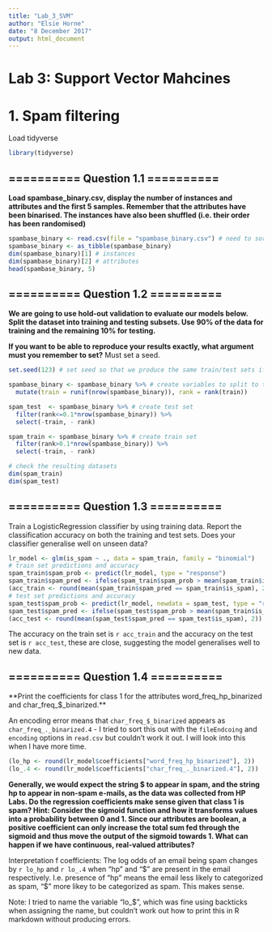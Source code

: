 ```yaml
---
title: "Lab_3_SVM"
author: "Elsie Horne"
date: "8 December 2017"
output: html_document
---
```


# Lab 3: Support Vector Mahcines

# 1. Spam filtering

Load tidyverse
```r
library(tidyverse)
```

## ========== Question 1.1 ==========

**Load spambase_binary.csv, display the number of instances and attributes and the first 5 samples. Remember that the attributes have been binarised. The instances have also been shuffled (i.e. their order has been randomised)**

``` r
spambase_binary <- read.csv(file = "spambase_binary.csv") # need to sort out the encoding here for the special characters
spambase_binary <- as_tibble(spambase_binary)
dim(spambase_binary)[1] # instances
dim(spambase_binary)[2] # attributes
head(spambase_binary, 5)
```

## ========== Question 1.2 ==========
**We are going to use hold-out validation to evaluate our models below. Split the dataset into training and testing subsets. Use 90% of the data for training and the remaining 10% for testing.**

**If you want to be able to reproduce your results exactly, what argument must you remember to set?**
Must set a seed.

``` r
set.seed(123) # set seed so that we produce the same train/test sets if analysis repeated

spambase_binary <- spambase_binary %>% # create variables to split to train and test set
  mutate(train = runif(nrow(spambase_binary)), rank = rank(train)) 

spam_test  <- spambase_binary %>% # create test set
  filter(rank<=0.1*nrow(spambase_binary)) %>%
  select(-train, - rank)

spam_train <- spambase_binary %>% # create train set
  filter(rank>0.1*nrow(spambase_binary)) %>%
  select(-train, - rank)

# check the resulting datasets
dim(spam_train)
dim(spam_test)
```

## ========== Question 1.3 ==========
Train a LogisticRegression classifier by using training data. Report the classification accuracy on both the training and test sets. Does your classifier generalise well on unseen data?

``` r
lr_model <- glm(is_spam ~ ., data = spam_train, family = "binomial")
# train set predictions and accuracy
spam_train$spam_prob <- predict(lr_model, type = "response")
spam_train$spam_pred <- ifelse(spam_train$spam_prob > mean(spam_train$is_spam), 1, 0)
(acc_train <- round(mean(spam_train$spam_pred == spam_train$is_spam), 2))
# test set predictions and accuracy
spam_test$spam_prob <- predict(lr_model, newdata = spam_test, type = "response")
spam_test$spam_pred <- ifelse(spam_test$spam_prob > mean(spam_train$is_spam), 1, 0) # use the mean from the train set
(acc_test <- round(mean(spam_test$spam_pred == spam_test$is_spam), 2))
```

The accuracy on the train set is `r acc_train` and the accuracy on the test set is `r acc_test`, these are close, suggesting the model generalises well to new data.

## ========== Question 1.4 ==========
**Print the coefficients for class 1 for the attributes word_freq_hp_binarized and char_freq_$_binarized.**

An encoding error means that `char_freq_$_binarized` appears as `char_freq_._binarized.4` - I tried to sort this out with the `fileEndcoing` and `encoding` options in `read.csv` but couldn't work it out. I will look into this when I have more time.

``` r
(lo_hp <- round(lr_model$coefficients["word_freq_hp_binarized"], 2))
(lo_.4 <- round(lr_model$coefficients["char_freq_._binarized.4"], 2))
```

**Generally, we would expect the string $ to appear in spam, and the string hp to appear in non-spam e-mails, as the data was collected from HP Labs. Do the regression coefficients make sense given that class 1 is spam? Hint: Consider the sigmoid function and how it transforms values into a probability between 0 and 1. Since our attributes are boolean, a positive coefficient can only increase the total sum fed through the sigmoid and thus move the output of the sigmoid towards 1. What can happen if we have continuous, real-valued attributes?**

Interpretation f coefficients:
The log odds of an email being spam changes by `r lo_hp` and `r lo_.4` when "hp" and "\$" are present in the email respectively. I.e. presence of "hp" means the email less likely to categorized as spam, "\$" more likey to be categorized as spam. This makes sense.

Note: I tried to name the variable "lo_$", which was fine using backticks when assigning the name, but couldn't work out how to print this in R markdown without producing errors. 







